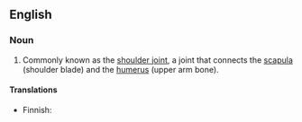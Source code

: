 {{wikipedia}}
==English==
===Noun===
{{en-noun|sg=[[glenohumeral]] [[joint]]}}

# {{context|anatomy}} Commonly known as the [[shoulder joint]], a joint that connects the [[scapula]] (shoulder blade) and the [[humerus]] (upper arm bone).

====Translations====
{{trans-top}}
* Finnish: {{t+|fi|olkanivel}}
{{trans-bottom}}
